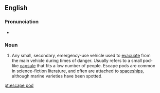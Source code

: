 ==English==

===Pronunciation===
* {{IPA|/əˈskep.pɔd/|lang=en}}

===Noun===
{{en-noun}}

# Any small, secondary, emergency-use vehicle used to [[evacuate]] from the main vehicle during times of danger. Usually refers to a small pod-like [[capsule]] that fits a low number of people. Escape pods are common in science-fiction literature, and often are attached to [[spaceship]]s, although marine varieties have been spotted.

[[pt:escape pod]]
